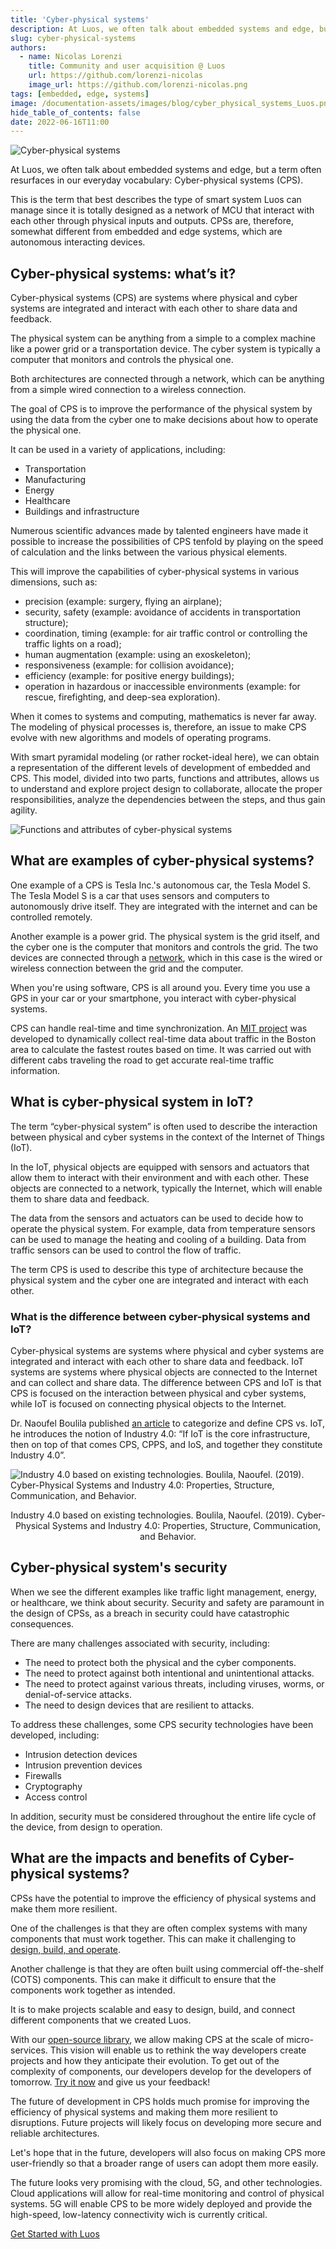 ```yaml
---
title: 'Cyber-physical systems'
description: At Luos, we often talk about embedded systems and edge, but a term often resurfaces in our everyday vocabulary, Cyber-physical systems (CPS).
slug: cyber-physical-systems
authors:
  - name: Nicolas Lorenzi
    title: Community and user acquisition @ Luos
    url: https://github.com/lorenzi-nicolas
    image_url: https://github.com/lorenzi-nicolas.png
tags: [embedded, edge, systems]
image: /documentation-assets/images/blog/cyber_physical_systems_Luos.png
hide_table_of_contents: false
date: 2022-06-16T11:00
---
```


![Cyber-physical systems](/documentation-assets/images/blog/cyber_physical_systems_Luos.png)

At Luos, we often talk about embedded systems and edge, but a term often resurfaces in our everyday vocabulary: Cyber-physical systems (CPS).

This is the term that best describes the type of smart system Luos can manage since it is totally designed as a network of MCU that interact with each other through physical inputs and outputs. CPSs are, therefore, somewhat different from embedded and edge systems, which are autonomous interacting devices.

<!--truncate-->

<h2> Cyber-physical systems: what’s it? </h2>

Cyber-physical systems (CPS) are systems where physical and cyber systems are integrated and interact with each other to share data and feedback.

The physical system can be anything from a simple to a complex machine like a power grid or a transportation device. The cyber system is typically a computer that monitors and controls the physical one.

Both architectures are connected through a network, which can be anything from a simple wired connection to a wireless connection.

The goal of CPS is to improve the performance of the physical system by using the data from the cyber one to make decisions about how to operate the physical one.

It can be used in a variety of applications, including:

- Transportation
- Manufacturing
- Energy
- Healthcare
- Buildings and infrastructure

Numerous scientific advances made by talented engineers have made it possible to increase the possibilities of CPS tenfold by playing on the speed of calculation and the links between the various physical elements.

This will improve the capabilities of cyber-physical systems in various dimensions, such as:

- precision (example: surgery, flying an airplane);
- security, safety (example: avoidance of accidents in transportation structure);
- coordination, timing (example: for air traffic control or controlling the traffic lights on a road);
- human augmentation (example: using an exoskeleton);
- responsiveness (example: for collision avoidance);
- efficiency (example: for positive energy buildings);
- operation in hazardous or inaccessible environments (example: for rescue, firefighting, and deep-sea exploration).

When it comes to systems and computing, mathematics is never far away. The modeling of physical processes is, therefore, an issue to make CPS evolve with new algorithms and models of operating programs.

With smart pyramidal modeling (or rather rocket-ideal here), we can obtain a representation of the different levels of development of embedded and CPS. This model, divided into two parts, functions and attributes, allows us to understand and explore project design to collaborate, allocate the proper responsibilities, analyze the dependencies between the steps, and thus gain agility.

![Functions and attributes of cyber-physical systems](/documentation-assets/images/blog/functions_and_attributes_cyber_physical_systems_CPS.svg)

<h2> What are examples of cyber-physical systems? </h2>

One example of a CPS is Tesla Inc.'s autonomous car, the Tesla Model S. The Tesla Model S is a car that uses sensors and computers to autonomously drive itself. They are integrated with the internet and can be controlled remotely.

Another example is a power grid. The physical system is the grid itself, and the cyber one is the computer that monitors and controls the grid. The two devices are connected through a [network](/docs/luos-technology/node/topology), which in this case is the wired or wireless connection between the grid and the computer.

When you're using software, CPS is all around you. Every time you use a GPS in your car or your smartphone, you interact with cyber-physical systems.

CPS can handle real-time and time synchronization. An <a rel="external nofollow" href="https://news.mit.edu/2010/cars-sensors-0924" target="_blank">MIT project</a> was developed to dynamically collect real-time data about traffic in the Boston area to calculate the fastest routes based on time. It was carried out with different cabs traveling the road to get accurate real-time traffic information.

<h2> What is cyber-physical system in IoT? </h2>

The term “cyber-physical system” is often used to describe the interaction between physical and cyber systems in the context of the Internet of Things (IoT).

In the IoT, physical objects are equipped with sensors and actuators that allow them to interact with their environment and with each other. These objects are connected to a network, typically the Internet, which will enable them to share data and feedback.

The data from the sensors and actuators can be used to decide how to operate the physical system. For example, data from temperature sensors can be used to manage the heating and cooling of a building. Data from traffic sensors can be used to control the flow of traffic.

The term CPS is used to describe this type of architecture because the physical system and the cyber one are integrated and interact with each other.

<h3> What is the difference between cyber-physical systems and IoT? </h3>

Cyber-physical systems are systems where physical and cyber systems are integrated and interact with each other to share data and feedback. IoT systems are systems where physical objects are connected to the Internet and can collect and share data. The difference between CPS and IoT is that CPS is focused on the interaction between physical and cyber systems, while IoT is focused on connecting physical objects to the Internet.

Dr. Naoufel Boulila published <a rel="external nofollow" href="https://www.researchgate.net/publication/332420221_Cyber-Physical_Systems_and_Industry_40_Properties_Structure_Communication_and_Behavior" target="_blank">an article</a> to categorize and define CPS vs. IoT, he introduces the notion of Industry 4.0: “If IoT is the core infrastructure, then on top of that comes CPS, CPPS, and IoS, and together they constitute Industry 4.0”.

![Industry 4.0 based on existing technologies. Boulila, Naoufel. (2019). Cyber-Physical Systems and Industry 4.0: Properties, Structure, Communication, and Behavior.](/documentation-assets/images/blog/industry_4_0_based_on_existing_technologies_Luos.png)

<figcaption align="center">
  Industry 4.0 based on existing technologies. Boulila, Naoufel. (2019). Cyber-Physical Systems and
  Industry 4.0: Properties, Structure, Communication, and Behavior.
</figcaption>

<h2> Cyber-physical system's security </h2>

When we see the different examples like traffic light management, energy, or healthcare, we think about security. Security and safety are paramount in the design of CPSs, as a breach in security could have catastrophic consequences.

There are many challenges associated with security, including:

- The need to protect both the physical and the cyber components.
- The need to protect against both intentional and unintentional attacks.
- The need to protect against various threats, including viruses, worms, or denial-of-service attacks.
- The need to design devices that are resilient to attacks.

To address these challenges, some CPS security technologies have been developed, including:

- Intrusion detection devices
- Intrusion prevention devices
- Firewalls
- Cryptography
- Access control

In addition, security must be considered throughout the entire life cycle of the device, from design to operation.

<h2> What are the impacts and benefits of Cyber-physical systems? </h2>

CPSs have the potential to improve the efficiency of physical systems and make them more resilient.

One of the challenges is that they are often complex systems with many components that must work together. This can make it challenging to [design, build, and operate](/2021-01-13-unleash-embedded.mdx).

Another challenge is that they are often built using commercial off-the-shelf (COTS) components. This can make it difficult to ensure that the components work together as intended.

It is to make projects scalable and easy to design, build, and connect different components that we created Luos.

With our <a rel="external nofollow" href="https://github.com/Luos-io/luos_engine" target="_blank">open-source library</a>, we allow making CPS at the scale of micro-services. This vision will enable us to rethink the way developers create projects and how they anticipate their evolution. To get out of the complexity of components, our developers develop for the developers of tomorrow. <a rel="external nofollow" href="https://github.com/luos-io" target="_blank">Try it now</a> and give us your feedback!

The future of development in CPS holds much promise for improving the efficiency of physical systems and making them more resilient to disruptions. Future projects will likely focus on developing more secure and reliable architectures.

Let's hope that in the future, developers will also focus on making CPS more user-friendly so that a broader range of users can adopt them more easily.

The future looks very promising with the cloud, 5G, and other technologies. Cloud applications will allow for real-time monitoring and control of physical systems. 5G will enable CPS to be more widely deployed and provide the high-speed, low-latency connectivity wich is currently critical.

[Get Started with Luos](/tutorials/get-started)
